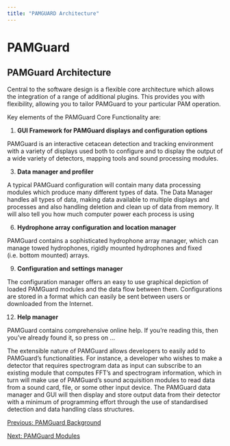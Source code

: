 ```yaml
---
title: "PAMGUARD Architecture"
---
```

PAMGuard
========

PAMGuard Architecture
---------------------

  

Central to the software design is a flexible core architecture which allows the integration of a range of additional plugins. This provides you with flexibility, allowing you to tailor PAMGuard to your particular PAM operation.

Key elements of the PAMGuard Core Functionality are:

1.  **GUI Framework for PAMGuard displays and configuration options**
    

PAMGuard is an interactive cetacean detection and tracking environment with a variety of displays used both to configure and to display the output of a wide variety of detectors, mapping tools and sound processing modules.

3.  **Data manager and profiler**
    

A typical PAMGuard configuration will contain many data processing modules which produce many different types of data. The Data Manager handles all types of data, making data available to multiple displays and processes and also handling deletion and clean up of data from memory. It will also tell you how much computer power each process is using

6.  **Hydrophone array configuration and location manager**
    

PAMGuard contains a sophisticated hydrophone array manager, which can manage towed hydrophones, rigidly mounted hydrophones and fixed (i.e. bottom mounted) arrays.

9.  **Configuration and settings manager**
    

The configuration manager offers an easy to use graphical depiction of loaded PAMGuard modules and the data flow between them. Configurations are stored in a format which can easily be sent between users or downloaded from the Internet.

12.  **Help manager**
    

PAMGuard contains comprehensive online help. If you're reading this, then you've already found it, so press on ...

The extensible nature of PAMGuard allows developers to easily add to PAMGuard's functionalities. For instance, a developer who wishes to make a detector that requires spectrogram data as input can subscribe to an existing module that computes FFT's and spectrogram information, which in turn will make use of PAMGuard's sound acquisition modules to read data from a sound card, file, or some other input device. The PAMGuard data manager and GUI will then display and store output data from their detector with a minimum of programming effort through the use of standardised detection and data handling class structures.

[Previous: PAMGuard Background](pamguardBackground.html)

[Next: PAMGuard Modules](modules.html)